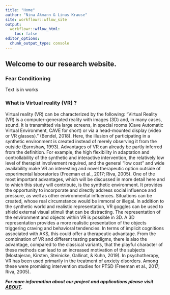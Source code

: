 ```yaml
---
title: "Home"
author: "Nina Akmann & Linus Krause"
site: workflowr::wflow_site
output:
  workflowr::wflow_html:
    toc: false
editor_options:
  chunk_output_type: console
---
```


## Welcome to our research website.

### Fear Conditioning 

Text is in works


### What is Virtual reality (VR) ?

Virtual reality (VR) can be characterized by the following:
"Virtual Reality (VR) is a computer-generated reality with images (3D) and, in many cases, sound. It is transmitted via large screens, in special rooms (Cave Automatic Virtual Environment, CAVE for short) or via a head-mounted display (video or VR glasses)." (Bendel, 2018). Here, the illusion of participating in a synthetic environment is created instead of merely observing it from the outside (Earnshaw, 1993).
Advantages of VR can already be partly inferred from the definition. For example, the high flexibility in adaptation and controllability of the synthetic and interactive intervention, the relatively low level of therapist involvement required, and the general "low cost" and wide availability make VR an interesting and novel therapeutic option outside of experimental laboratories (Freeman et al., 2017; Riva, 2005).
One of the most important advantages, which will be discussed in more detail here and to which this study will contribute, is the synthetic environment. It provides the opportunity to incorporate and directly address social influence and pressure, as well as other environmental influences. Situations can be created, whose real circumstance would be immoral or illegal. In addition to the synthetic world and realistic representation, VR goggles can be used to shield external visual stimuli that can be distracting. The representation of the environment and objects within VR is possible in 3D. A 3D representation provides a more realistic presentation of the objects triggering craving and behavioral tendencies. In terms of implicit cognitions associated with AKS, this could offer a therapeutic advantage. From the combination of VR and different testing paradigms, there is also the advantage, compared to the classical variants, that the playful character of these methods can lead to an increased motivation of the subjects (Mostajeran, Kirsten, Steinicke, Gallinat, & Kuhn, 2019). In psychotherapy, VR has been used primarily in the treatment of anxiety disorders. Among these were promising intervention studies for PTSD (Freeman et al., 2017; Riva, 2005). 



***For more information about our project and applications please visit [ABOUT](about.html).***


